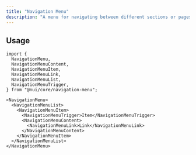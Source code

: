 ```yaml
---
title: "Navigation Menu"
description: "A menu for navigating between different sections or pages."
---
```


<Preview name="navigation-menu-demo" />

## Usage

```tsx title="Imports"
import {
  NavigationMenu,
  NavigationMenuContent,
  NavigationMenuItem,
  NavigationMenuLink,
  NavigationMenuList,
  NavigationMenuTrigger,
} from "@nui/core/navigation-menu";
```

```tsx title="Anatomy"
<NavigationMenu>
  <NavigationMenuList>
    <NavigationMenuItem>
      <NavigationMenuTrigger>Item</NavigationMenuTrigger>
      <NavigationMenuContent>
        <NavigationMenuLink>Link</NavigationMenuLink>
      </NavigationMenuContent>
    </NavigationMenuItem>
  </NavigationMenuList>
</NavigationMenu>
```
